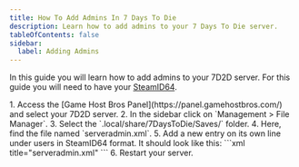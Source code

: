 ```yaml
---
title: How To Add Admins In 7 Days To Die
description: Learn how to add admins to your 7 Days To Die server.
tableOfContents: false
sidebar:
  label: Adding Admins
---
```


In this guide you will learn how to add admins to your 7D2D server. For this guide you will need to have your [SteamID64](https://steamid.io/).

<Steps>
1. Access the [Game Host Bros Panel](https://panel.gamehostbros.com/) and select your 7D2D server.
2. In the sidebar click on `Management > File Manager`.
3. Select the `.local/share/7DaysToDie/Saves/` folder.
4. Here, find the file named `serveradmin.xml`.
5. Add a new entry on its own line under users in SteamID64 format. It should look like this:
   ```xml title="serveradmin.xml"
   <user platform="Steam" userid="76561198106341655" name="[You!]" permission_level="0" />
   ```
6. Restart your server.
</Steps>